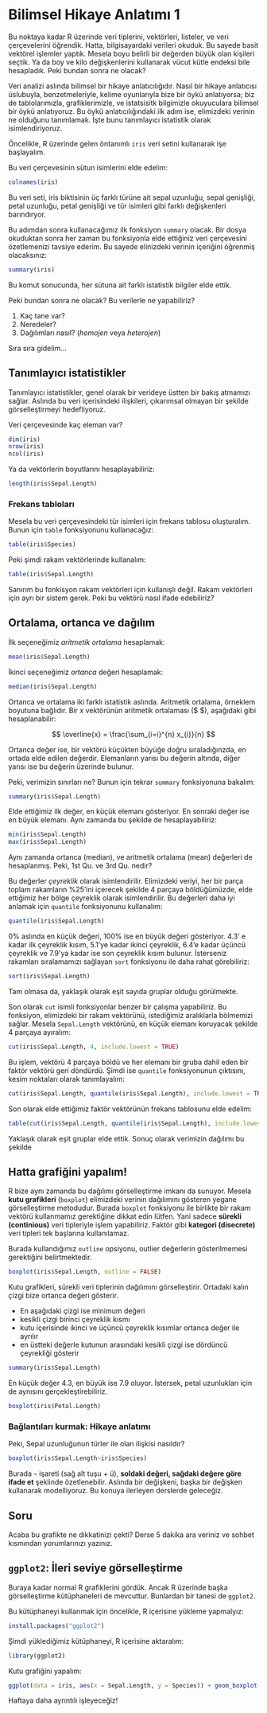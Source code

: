 # Bilimsel Hikaye Anlatımı 1

Bu noktaya kadar R üzerinde veri tiplerini, vektörleri, listeler, ve veri çerçevelerini öğrendik. Hatta, bilgisayardaki verileri okuduk. Bu sayede basit vektörel işlemler yaptık. Mesela boyu belirli bir değerden büyük olan kişileri seçtik. Ya da boy ve kilo değişkenlerini kullanarak vücut kütle endeksi bile hesapladık. Peki bundan sonra ne olacak?

Veri analizi aslında bilimsel bir hikaye anlatıcılığıdır. Nasıl bir hikaye anlatıcısı üslubuyla, benzetmeleriyle, kelime oyunlarıyla bize bir öykü anlatıyorsa; biz de tablolarımızla, grafiklerimizle, ve istatsisitk bilgimizle okuyuculara bilimsel bir öykü anlatıyoruz. Bu öykü anlatıcılığındaki ilk adım ise, elimizdeki verinin ne olduğunu tanımlamak. İşte bunu tanımlayıcı istatistik olarak isimlendiriyoruz.

Öncelikle, R üzerinde gelen öntanımlı `iris` veri setini kullanarak işe başlayalım. 

Bu veri çerçevesinin sütun isimlerini elde edelim:

```r
colnames(iris)
```

Bu veri seti, iris biktisinin üç farklı türüne ait sepal uzunluğu, sepal genişliği, petal uzunluğu, petal genişliği ve tür isimleri gibi farklı değişkenleri barındıryor.

Bu adımdan sonra kullanacağımız ilk fonksiyon `summary` olacak. Bir dosya okuduktan sonra her zaman bu fonksiyonla elde ettiğiniz veri çerçevesini özetlemenizi tavsiye ederim. Bu sayede elinizdeki verinin içeriğini öğrenmiş olacaksınız:

```r
summary(iris)
```

Bu komut sonucunda, her sütuna ait farklı istatistik bilgiler elde ettik.

Peki bundan sonra ne olacak? Bu verilerle ne yapabiliriz?

1. Kaç tane var?
2. Neredeler?
3. Dağılımları nasıl? (*homojen* veya *heterojen*)

Sıra sıra gidelim...

## Tanımlayıcı istatistikler

Tanımlayıcı istatistikler, genel olarak bir verideye üstten bir bakış atmamızı sağlar. Aslında bu veri içerisindeki ilişkileri, çıkarımsal olmayan bir şekilde görselleştirmeyi hedefliyoruz.

Veri çerçevesinde kaç eleman var?

```r
dim(iris)
nrow(iris)
ncol(iris)
```

Ya da vektörlerin boyutlarını hesaplayabiliriz:

```r
length(iris$Sepal.Length)
```

### Frekans tabloları

Mesela bu veri çerçevesindeki tür isimleri için frekans tablosu oluşturalım. Bunun için `table` fonksiyonunu kullanacağız:

```r
table(iris$Species)
```

Peki şimdi rakam vektörlerinde kullanalım:

```r
table(iris$Sepal.Length)
```

Sanırım bu fonkisyon rakam vektörleri için kullanışlı değil. Rakam vektörleri için ayrı bir sistem gerek. Peki bu vektörü nasıl ifade edebiliriz?

## Ortalama, ortanca ve dağılım

İlk seçeneğimiz *aritmetik ortalama* hesaplamak:

```r
mean(iris$Sepal.Length)
```

İkinci seçeneğimiz *ortanca* değeri hesaplamak:

```r
median(iris$Sepal.Length)
```

Ortanca ve ortalama iki farklı istatistik aslında. Aritmetik ortalama, örneklem boyutuna bağlıdır. Bir $x$ vektörünün aritmetik ortalaması ($\overline{x} $), aşağıdaki gibi hesaplanabilir:

$$
\overline{x} = \frac{\sum_{i=i}^{n} x_{i}}{n} 
$$

Ortanca değer ise, bir vektörü küçükten büyüğe doğru sıraladığınzda, en ortada elde edilen değerdir. Elemanların yarısı bu değerin altında, diğer yarısı ise bu değerin üzerinde bulunur.

Peki, verimizin sınırları ne? Bunun için tekrar `summary` fonksiyonuna bakalım:

```r
summary(iris$Sepal.Length)
```

Elde ettiğimiz ilk değer, en küçük elemanı gösteriyor. En sonraki değer ise en büyük elemanı. Aynı zamanda bu şekilde de hesaplayabiliriz:

```r
min(iris$Sepal.Length)
max(iris$Sepal.Length)
```

Aynı zamanda ortanca (median), ve aritmetik ortalama (mean) değerleri de hesaplanmış. Peki, 1st Qu. ve 3rd Qu. nedir?

Bu değerler *çeyreklik* olarak isimlendirilir. Elimizdeki veriyi, her bir parça toplam rakamların %25'ini içerecek şekilde 4 parçaya böldüğümüzde, elde ettiğimiz her bölge çeyreklik olarak isimlendirilir. Bu değerleri daha iyi anlamak için `quantile` fonksiyonunu kullanalım:

```r
quantile(iris$Sepal.Length)
```

0% aslında en küçük değeri, 100% ise en büyük değeri gösteriyor. 4.3' e kadar ilk çeyreklik kısım, 5.1'ye kadar ikinci çeyreklik, 6.4'e kadar üçüncü çeyreklik ve 7.9'ya kadar ise son çeyreklik kısım bulunur. İsterseniz rakamları sıralamamızı sağlayan `sort` fonksiyonu ile daha rahat görebiliriz:

```r
sort(iris$Sepal.Length)
```

Tam olmasa da, yaklaşık olarak eşit sayıda gruplar olduğu görülmekte. 

Son olarak `cut` isimli fonksiyonlar benzer bir çalışma yapabiliriz. Bu fonksiyon, elimizdeki bir rakam vektörünü, istediğimiz aralıklarla bölmemizi sağlar. Mesela `Sepal.Length` vektörünü, en küçük elemanı koruyacak şekilde 4 parçaya ayıralım:

```r
cut(iris$Sepal.Length, 4, include.lowest = TRUE)
```

Bu işlem, vektörü 4 parçaya böldü ve her elemanı bir gruba dahil eden bir faktör vektörü geri döndürdü. Şimdi ise `quantile` fonksiyonunun çıktısını, kesim noktaları olarak tanımlayalım:

```r
cut(iris$Sepal.Length, quantile(iris$Sepal.Length), include.lowest = TRUE)
```

Son olarak elde ettiğimiz faktör vektörünün frekans tablosunu elde edelim:

```r
table(cut(iris$Sepal.Length, quantile(iris$Sepal.Length), include.lowest = TRUE))
```

Yaklaşık olarak eşit gruplar elde ettik. Sonuç olarak verimizin dağılımı bu şekilde

## Hatta grafiğini yapalım!

R bize aynı zamanda bu dağılımı görselleştirme imkanı da sunuyor. Mesela **kutu grafikleri** (`boxplot`) elimizdeki verinin dağılımını gösteren yegane görselleştirme metodudur. Burada `boxplot` fonksiyonu ile birlikte bir rakam vektörü kullanmamız gerektiğine dikkat edin lütfen. Yani sadece **sürekli (continious)**  veri tipleriyle işlem yapabiliriz. Faktör gibi **kategori (disecrete)** veri tipleri tek başlarına kullanılamaz.

Burada kullandığımız `outline` opsiyonu, outlier değerlerin gösterilmemesi gerektiğini belirtmektedir.

```r
boxplot(iris$Sepal.Length, outline = FALSE)
```

Kutu grafikleri, sürekli veri tiplerinin dağılımını görselleştirir. Ortadaki kalın çizgi bize ortanca değeri gösterir. 

- En aşağıdaki çizgi ise minimum değeri
- kesikli çizgi birinci çeyreklik kısmı
- kutu içerisinde ikinci ve üçüncü çeyreklik kısımlar ortanca değer ile ayrılır
- en üstteki değerle kutunun arasındaki kesikli çizgi ise dördüncü çeyrekliği gösterir

```r
summary(iris$Sepal.Length)
```

En küçük değer 4.3, en büyük ise 7.9 oluyor. İstersek, petal uzunlukları için de aynısını gerçekleştirebiliriz.

```r
boxplot(iris$Petal.Length)
```

### Bağlantıları kurmak: Hikaye anlatımı

Peki, Sepal uzunluğunun türler ile olan ilişkisi nasıldır?

```r
boxplot(iris$Sepal.Length~iris$Species)
```

Burada `~` işareti (sağ alt tuşu + ü), **soldaki değeri, sağdaki değere göre ifade et** şeklinde özetlenebilir. Aslında bir değişkeni, başka bir değişken kullanarak modelliyoruz. Bu konuya ilerleyen derslerde geleceğiz.

:::{.callout-note}
## Soru

Acaba bu grafikte ne dikkatinizi çekti? Derse 5 dakika ara veriniz ve sohbet kısmından yorumlarınızı yazınız.

:::

## `ggplot2`: İleri seviye görselleştirme

Buraya kadar normal R grafiklerini gördük. Ancak R üzerinde başka görselleştirme kütüphaneleri de mevcuttur. Bunlardan bir tanesi de `ggplot2`.

Bu kütüphaneyi kullanmak için öncelikle, R içerisine yükleme yapmalyız:

```r
install.packages("ggplot2")
```

Şimdi yüklediğimiz kütüphaneyi, R içerisine aktaralım:

```r
library(ggplot2)
```

Kutu grafiğini yapalım:

```r
ggplot(data = iris, aes(x = Sepal.Length, y = Species)) + geom_boxplot()
```

Haftaya daha ayrıntılı işleyeceğiz!